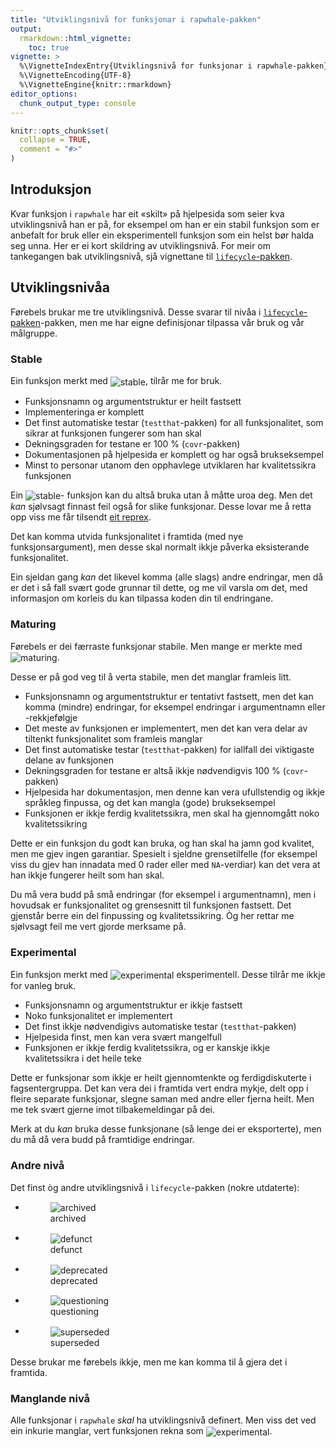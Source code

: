 ```yaml
---
title: "Utviklingsnivå for funksjonar i rapwhale-pakken"
output:
  rmarkdown::html_vignette:
    toc: true
vignette: >
  %\VignetteIndexEntry{Utviklingsnivå for funksjonar i rapwhale-pakken}
  %\VignetteEncoding{UTF-8}
  %\VignetteEngine{knitr::rmarkdown}
editor_options: 
  chunk_output_type: console
---
```


```r
knitr::opts_chunk$set(
  collapse = TRUE,
  comment = "#>"
)
```

## Introduksjon

Kvar funksjon i `rapwhale` har eit «skilt» på hjelpesida
som seier kva utviklingsnivå han er på,
for eksempel om han er ein stabil funksjon som er anbefalt for bruk
eller ein eksperimentell funksjon som ein helst bør halda seg unna.
Her er ei kort skildring av utviklingsnivå.
For meir om tankegangen bak utviklingsnivå,
sjå vignettane til
[`lifecycle`-pakken](https://cran.r-project.org/package=lifecycle).

## Utviklingsnivåa

Førebels brukar me tre utviklingsnivå.
Desse svarar til nivåa i
[`lifecycle`-pakken](https://cran.r-project.org/package=lifecycle)-pakken,
men me har eigne definisjonar tilpassa vår bruk og vår målgruppe.

### Stable

Ein funksjon merkt med ![stable](../man/figures/lifecycle-stable.svg){style="vertical-align:middle"},
tilrår me for bruk.

- Funksjonsnamn og argumentstruktur er heilt fastsett
- Implementeringa er komplett
- Det finst automatiske testar (`testthat`-pakken) for all funksjonalitet,
  som sikrar at funksjonen fungerer som han skal
- Dekningsgraden for testane er 100 % (`covr`-pakken)
- Dokumentasjonen på hjelpesida er komplett og har også brukseksempel
- Minst to personar utanom den opphavlege utviklaren
  har kvalitetssikra funksjonen

Ein ![stable](../man/figures/lifecycle-stable.svg){style="vertical-align:middle"}-
funksjon kan du altså bruka
utan å måtte uroa deg.
Men det *kan* sjølvsagt finnast feil også for slike funksjonar.
Desse lovar me å retta opp viss me får tilsendt
[eit reprex](https://www.tidyverse.org/help/).

Det kan komma utvida funksjonalitet i framtida (med nye funksjonsargument),
men desse skal normalt ikkje påverka eksisterande funksjonalitet.

Ein sjeldan gang *kan* det likevel komma (alle slags) andre endringar,
men då er det i så fall svært gode grunnar til dette,
og me vil varsla om det,
med informasjon om korleis du kan tilpassa koden din til endringane.


### Maturing

Førebels er dei færraste funksjonar stabile.
Men mange er merkte med
![maturing](../man/figures/lifecycle-maturing.svg){style="vertical-align:middle"}.

Desse er på god veg til å verta stabile,
men det manglar framleis litt.

- Funksjonsnamn og argumentstruktur er tentativt fastsett,
  men det kan komma (mindre) endringar,
  for eksempel endringar i argumentnamn eller -rekkjefølgje
- Det meste av funksjonen er implementert,
  men det kan vera delar av tiltenkt funksjonalitet som framleis manglar
- Det finst automatiske testar (`testthat`-pakken)
  for iallfall dei viktigaste delane av funksjonen
- Dekningsgraden for testane er altså ikkje nødvendigvis 100 % (`covr`-pakken)
- Hjelpesida har dokumentasjon,
  men denne kan vera ufullstendig og ikkje språkleg finpussa,
  og det kan mangla (gode) brukseksempel
- Funksjonen er ikkje ferdig kvalitetssikra,
  men skal ha gjennomgått noko kvalitetssikring

Dette er ein funksjon du godt kan bruka,
og han skal ha jamn god kvalitet,
men me gjev ingen garantiar.
Spesielt i sjeldne grensetilfelle
(for eksempel viss du gjev han innadata med 0 rader eller med `NA`-verdiar)
kan det vera at han ikkje fungerer heilt som han skal.

Du må vera budd på små endringar (for eksempel i argumentnamn),
men i hovudsak er funksjonalitet og grensesnitt til funksjonen fastsett.
Det gjenstår berre ein del finpussing og kvalitetssikring.
Òg her rettar me sjølvsagt feil me vert gjorde merksame på.


### Experimental

Ein funksjon merkt med
![experimental](../man/figures/lifecycle-experimental.svg){style="vertical-align:middle"}
eksperimentell.
Desse tilrår me ikkje for vanleg bruk.

- Funksjonsnamn og argumentstruktur er ikkje fastsett
- Noko funksjonalitet er implementert
- Det finst ikkje nødvendigivs automatiske testar (`testthat`-pakken)
- Hjelpesida finst, men kan vera svært mangelfull
- Funksjonen er ikkje ferdig kvalitetssikra,
  og er kanskje ikkje kvalitetssikra i det heile teke

Dette er funksjonar som ikkje er heilt gjennomtenkte
og ferdigdiskuterte i fagsentergruppa.
Det kan vera dei i framtida vert endra mykje,
delt opp i fleire separate funksjonar,
slegne saman med andre
eller fjerna heilt.
Men me tek svært gjerne imot tilbakemeldingar på dei.

Merk at du *kan* bruka desse funksjonane
(så lenge dei er eksporterte),
men du må då vera budd på framtidige endringar.


### Andre nivå

Det finst òg andre utviklingsnivå i `lifecycle`-pakken (nokre utdaterte):

- ![archived](../man/figures/lifecycle-archived.svg){style="vertical-align:middle"}
- ![defunct](../man/figures/lifecycle-defunct.svg){style="vertical-align:middle"}
- ![deprecated](../man/figures/lifecycle-deprecated.svg){style="vertical-align:middle"}
- ![questioning](../man/figures/lifecycle-questioning.svg){style="vertical-align:middle"}
- ![superseded](../man/figures/lifecycle-superseded.svg){style="vertical-align:middle"}

Desse brukar me førebels ikkje,
men me kan komma til å gjera det i framtida.


### Manglande nivå

Alle funksjonar i `rapwhale` *skal* ha utviklingsnivå definert.
Men viss det ved ein inkurie manglar,
vert funksjonen rekna som
![experimental](../man/figures/lifecycle-experimental.svg){style="vertical-align:middle"}.
